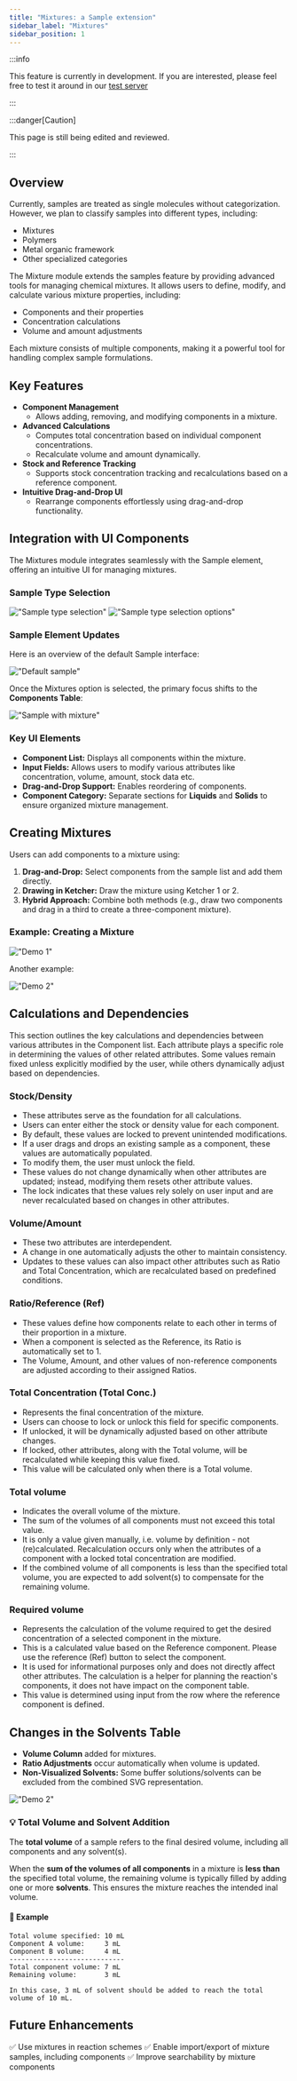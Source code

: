 ```yaml
---
title: "Mixtures: a Sample extension"
sidebar_label: "Mixtures"
sidebar_position: 1
---
```


:::info

This feature is currently in development. If you are interested, please feel free to test it around in our
[test server](https://unrelated.chemotion.ibcs.kit.edu/)

:::

:::danger[Caution]

This page is still being edited and reviewed.

:::

## Overview

Currently, samples are treated as single molecules without categorization. However, we plan to classify samples into
different types, including:
- Mixtures
- Polymers
- Metal organic framework
- Other specialized categories

The Mixture module extends the samples feature by providing advanced tools for managing chemical mixtures.
It allows users to define, modify, and calculate various mixture properties, including:
- Components and their properties
- Concentration calculations
- Volume and amount adjustments

Each mixture consists of multiple components, making it a powerful tool for handling complex sample formulations.

## Key Features

- **Component Management**
  - Allows adding, removing, and modifying components in a mixture.
- **Advanced Calculations**
  - Computes total concentration based on individual component concentrations.
  - Recalculate volume and amount dynamically.
- **Stock and Reference Tracking**
  - Supports stock concentration tracking and recalculations based on a reference component.
- **Intuitive Drag-and-Drop UI**
  - Rearrange components effortlessly using drag-and-drop functionality.

## Integration with UI Components

The Mixtures module integrates seamlessly with the Sample element, offering an intuitive UI for managing mixtures.

### Sample Type Selection

!["Sample type selection"](/img/mixtures/mixture_1.png)
!["Sample type selection options"](/img/mixtures/mixture_2.png)

### Sample Element Updates

Here is an overview of the default Sample interface:

!["Default sample"](/img/mixtures/mixture_3.png)

Once the Mixtures option is selected, the primary focus shifts to the **Components Table**:

!["Sample with mixture"](/img/mixtures/mixture_4.png)

### Key UI Elements
- **Component List:** Displays all components within the mixture.
- **Input Fields:** Allows users to modify various attributes like concentration, volume, amount, stock data etc.
- **Drag-and-Drop Support:** Enables reordering of components.
- **Component Category:** Separate sections for **Liquids** and **Solids** to ensure organized mixture management.

## Creating Mixtures
Users can add components to a mixture using:

1. **Drag-and-Drop:** Select components from the sample list and add them directly.
2. **Drawing in Ketcher:** Draw the mixture using Ketcher 1 or 2.
3. **Hybrid Approach:** Combine both methods (e.g., draw two components and drag in a third to create a three-component
mixture).

### Example: Creating a Mixture

!["Demo 1"](/img/mixtures/mixture_5.gif)

Another example:

!["Demo 2"](/img/mixtures/mixture_6.gif)

## Calculations and Dependencies

This section outlines the key calculations and dependencies between various attributes in the Component list. Each
attribute plays a specific role in determining the values of other related attributes. Some values remain fixed
unless explicitly modified by the user, while others dynamically adjust based on dependencies.

### Stock/Density
- These attributes serve as the foundation for all calculations.
- Users can enter either the stock or density value for each component.
- By default, these values are locked to prevent unintended modifications.
- If a user drags and drops an existing sample as a component, these values are automatically populated.
- To modify them, the user must unlock the field.
- These values do not change dynamically when other attributes are updated; instead, modifying them resets other
attribute values.
- The lock indicates that these values rely solely on user input and are never recalculated based on changes in other
attributes.

### Volume/Amount
- These two attributes are interdependent.
- A change in one automatically adjusts the other to maintain consistency.
- Updates to these values can also impact other attributes such as Ratio and Total Concentration, which are
recalculated based on predefined conditions.

### Ratio/Reference (Ref)
- These values define how components relate to each other in terms of their proportion in a mixture.
- When a component is selected as the Reference, its Ratio is automatically set to 1.
- The Volume, Amount, and other values of non-reference components are adjusted according to their assigned Ratios.

### Total Concentration (Total Conc.)
- Represents the final concentration of the mixture.
- Users can choose to lock or unlock this field for specific components.
- If unlocked, it will be dynamically adjusted based on other attribute changes.
- If locked, other attributes, along with the Total volume, will be recalculated while keeping this value fixed.
- This value will be calculated only when there is a Total volume.

### Total volume
- Indicates the overall volume of the mixture.
- The sum of the volumes of all components must not exceed this total value.
- It is only a value given manually, i.e. volume by definition - not (re)calculated. Recalculation occurs only when
the attributes of a component with a locked total concentration are modified.
- If the combined volume of all components is less than the specified total volume, you are expected to add solvent(s)
to compensate for the remaining volume.

### Required volume
- Represents the calculation of the volume required to get the desired concentration of a selected component in the
mixture.
- This is a calculated value based on the Reference component. Please use the reference (Ref) button to select the
component.
- It is used for informational purposes only and does not directly affect other attributes. The calculation is a helper
for planning the reaction's components, it does not have impact on the component table.
- This value is determined using input from the row where the reference component is defined.

## Changes in the Solvents Table
- **Volume Column** added for mixtures.
- **Ratio Adjustments** occur automatically when volume is updated.
- **Non-Visualized Solvents:** Some buffer solutions/solvents can be excluded from the combined SVG representation.

!["Demo 2"](/img/mixtures/mixture_7.png)

### 💡 Total Volume and Solvent Addition

The **total volume** of a sample refers to the final desired volume, including all components and any solvent(s).

When the **sum of the volumes of all components** in a mixture is **less than** the specified total volume, the
remaining volume is typically filled by adding one or more **solvents**. This ensures the mixture reaches the intended
inal volume.

#### 📘 Example

```plaintext
Total volume specified: 10 mL
Component A volume:     3 mL
Component B volume:     4 mL
-----------------------------
Total component volume: 7 mL
Remaining volume:       3 mL

In this case, 3 mL of solvent should be added to reach the total volume of 10 mL.
```

## Future Enhancements

✅ Use mixtures in reaction schemes
✅ Enable import/export of mixture samples, including components
✅ Improve searchability by mixture components

